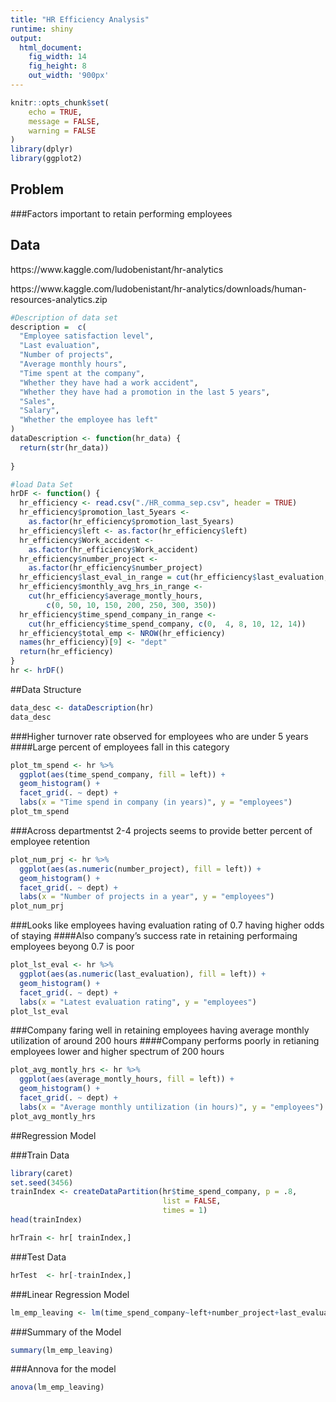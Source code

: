 ```yaml
---
title: "HR Efficiency Analysis"
runtime: shiny
output: 
  html_document:
    fig_width: 14
    fig_height: 8
    out_width: '900px'
---
```


```r
knitr::opts_chunk$set(
	echo = TRUE,
	message = FALSE,
	warning = FALSE
)
library(dplyr)
library(ggplot2)
```

## Problem
###Factors important to retain performing employees

## Data
https://www.kaggle.com/ludobenistant/hr-analytics

https://www.kaggle.com/ludobenistant/hr-analytics/downloads/human-resources-analytics.zip


```r


#Description of data set
description =  c(
  "Employee satisfaction level",
  "Last evaluation",
  "Number of projects",
  "Average monthly hours",
  "Time spent at the company",
  "Whether they have had a work accident",
  "Whether they have had a promotion in the last 5 years",
  "Sales",
  "Salary",
  "Whether the employee has left"
)
dataDescription <- function(hr_data) {
  return(str(hr_data))
  
}

#load Data Set
hrDF <- function() {
  hr_efficiency <- read.csv("./HR_comma_sep.csv", header = TRUE)
  hr_efficiency$promotion_last_5years <-
    as.factor(hr_efficiency$promotion_last_5years)
  hr_efficiency$left <- as.factor(hr_efficiency$left)
  hr_efficiency$Work_accident <-
    as.factor(hr_efficiency$Work_accident)
  hr_efficiency$number_project <-
    as.factor(hr_efficiency$number_project)
  hr_efficiency$last_eval_in_range = cut(hr_efficiency$last_evaluation, c(0, 0.2, 0.4, 0.6, 0.8, 1))
  hr_efficiency$monthly_avg_hrs_in_range <-
    cut(hr_efficiency$average_montly_hours,
        c(0, 50, 10, 150, 200, 250, 300, 350))
  hr_efficiency$time_spend_company_in_range <-
    cut(hr_efficiency$time_spend_company, c(0,  4, 8, 10, 12, 14))
  hr_efficiency$total_emp <- NROW(hr_efficiency)
  names(hr_efficiency)[9] <- "dept"
  return(hr_efficiency)
}
hr <- hrDF()
```

##Data Structure
```r
data_desc <- dataDescription(hr)
data_desc
```
###Higher turnover rate observed for employees who are under 5 years
####Large percent of employees fall in this category

```r
plot_tm_spend <- hr %>% 
  ggplot(aes(time_spend_company, fill = left)) + 
  geom_histogram() + 
  facet_grid(. ~ dept) +
  labs(x = "Time spend in company (in years)", y = "employees")
plot_tm_spend
```

###Across departmentst 2-4 projects seems to provide better percent of employee retention

```r
plot_num_prj <- hr %>% 
  ggplot(aes(as.numeric(number_project), fill = left)) + 
  geom_histogram() + 
  facet_grid(. ~ dept) +
  labs(x = "Number of projects in a year", y = "employees")
plot_num_prj
```

###Looks like employees having evaluation rating of 0.7 having higher odds of staying 
####Also company's success rate in retaining performaing employees beyong 0.7 is poor

```r
plot_lst_eval <- hr %>% 
  ggplot(aes(as.numeric(last_evaluation), fill = left)) + 
  geom_histogram() + 
  facet_grid(. ~ dept) +
  labs(x = "Latest evaluation rating", y = "employees")
plot_lst_eval
```


###Company faring well in retaining employees having average monthly utilization of around 200 hours
####Company performs poorly in retianing employees lower and higher spectrum of 200 hours
```r
plot_avg_montly_hrs <- hr %>% 
  ggplot(aes(average_montly_hours, fill = left)) + 
  geom_histogram() + 
  facet_grid(. ~ dept) +
  labs(x = "Average monthly untilization (in hours)", y = "employees")
plot_avg_montly_hrs
```

##Regression Model

###Train Data
```r
library(caret)
set.seed(3456)
trainIndex <- createDataPartition(hr$time_spend_company, p = .8, 
                                  list = FALSE, 
                                  times = 1)
head(trainIndex)

hrTrain <- hr[ trainIndex,]

```
###Test Data
```r
hrTest  <- hr[-trainIndex,]
```
###Linear Regression Model

```r
lm_emp_leaving <- lm(time_spend_company~left+number_project+last_evaluation+average_montly_hours, data= hrTrain)
```

###Summary of the Model
```r
summary(lm_emp_leaving)
```

###Annova for the model
```r
anova(lm_emp_leaving)
```